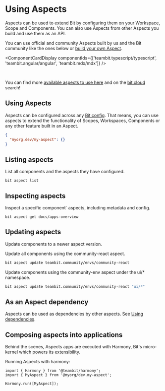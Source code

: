 
# Using Aspects

Aspects can be used to extend Bit by configuring them on your Workspace, Scope and Components. You can also use Aspects from other Aspects you
build and use them as an API.

You can use official and community Aspects built by us and the Bit community like the ones below or [build your own Aspect](/extending-bit/create-aspect).

<ComponentCardDisplay componentIds={['teambit.typescript/typescript', 'teambit.angular/angular', 'teambit.mdx/mdx']} />

<br />

You can find more [available aspects to use here](/extending-bit/aspect-overview#discoverable) and on the [bit.cloud](https://bit.cloud/components?env=aspect) search!

## Using Aspects

Aspects can be configured across any [Bit config](/config/bit-config). That means, you can use aspects to extend the functionality of Scopes, Workspaces,
Components or any other feature built in an Aspect.

```json
{
  "myorg.dev/my-aspect": {}
}
```

## Listing aspects

List all components and the aspects they have configured.

```
bit aspect list
```

## Inspecting aspects

Inspect a specific component` aspects, including metadata and config.

```
bit aspect get docs/apps-overview
```

## Updating aspects

Update components to a newer aspect version.

Update all components using the community-react aspect.

```bash
bit aspect update teambit.community/envs/community-react
```

Update components using the community-env aspect under the ui/\* namespace.

```bash
bit aspect update teambit.community/envs/community-react "ui/*"
```

## As an Aspect dependency

Aspects can be used as dependencies by other aspects. See [Using dependencies](/extending-bit/create-aspect#using-dependencies).

## Composing aspects into applications

Behind the scenes, Aspects apps are executed with Harmony, Bit's micro-kernel which powers its extensibility.

Running Aspects with harmony:

```tsx
import { Harmony } from '@teambit/harmony';
import { MyAspect } from '@myorg/dev.my-aspect';

Harmony.run([MyAspect]);
```
